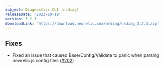 ```yaml
---
subject: Diagnostics CLI (nrdiag)
releaseDate: '2023-10-19'
version: 3.2.3
downloadLink: 'https://download.newrelic.com/nrdiag/nrdiag_3.2.3.zip'
---
```


## Fixes
- Fixed an issue that caused Base/Config/Validate to panic when parsing newrelic.js config files ([#202](https://github.com/newrelic/newrelic-diagnostics-cli/pull/202))

